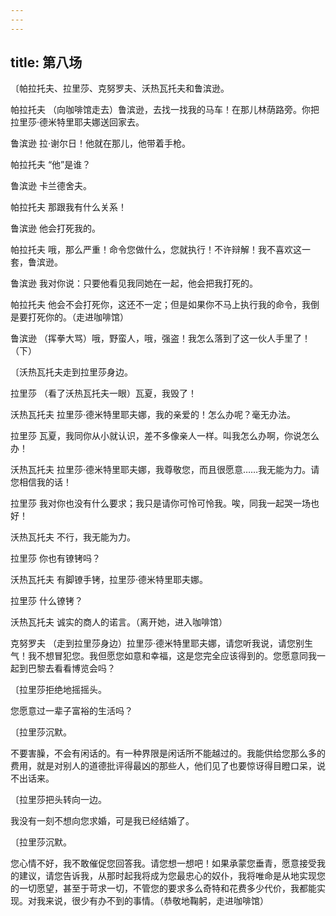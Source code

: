 ```yaml
---
---
---
```

title: 第八场
---




〔帕拉托夫、拉里莎、克努罗夫、沃热瓦托夫和鲁滨逊。





帕拉托夫 （向咖啡馆走去）鲁滨逊，去找一找我的马车！在那儿林荫路旁。你把拉里莎·德米特里耶夫娜送回家去。

鲁滨逊 拉·谢尔日！他就在那儿，他带着手枪。

帕拉托夫 “他”是谁？

鲁滨逊 卡兰德舍夫。

帕拉托夫 那跟我有什么关系！

鲁滨逊 他会打死我的。

帕拉托夫 哦，那么严重！命令您做什么，您就执行！不许辩解！我不喜欢这一套，鲁滨逊。

鲁滨逊 我对你说：只要他看见我同她在一起，他会把我打死的。

帕拉托夫 他会不会打死你，这还不一定；但是如果你不马上执行我的命令，我倒是要打死你的。（走进咖啡馆）

鲁滨逊 （挥拳大骂）哦，野蛮人，哦，强盗！我怎么落到了这一伙人手里了！（下）

〔沃热瓦托夫走到拉里莎身边。

拉里莎 （看了沃热瓦托夫一眼）瓦夏，我毁了！

沃热瓦托夫 拉里莎·德米特里耶夫娜，我的亲爱的！怎么办呢？毫无办法。

拉里莎 瓦夏，我同你从小就认识，差不多像亲人一样。叫我怎么办啊，你说怎么办！

沃热瓦托夫 拉里莎·德米特里耶夫娜，我尊敬您，而且很愿意……我无能为力。请您相信我的话！

拉里莎 我对你也没有什么要求；我只是请你可怜可怜我。唉，同我一起哭一场也好！

沃热瓦托夫 不行，我无能为力。

拉里莎 你也有镣铐吗？

沃热瓦托夫 有脚镣手铐，拉里莎·德米特里耶夫娜。

拉里莎 什么镣铐？

沃热瓦托夫 诚实的商人的诺言。（离开她，进入咖啡馆）

克努罗夫 （走到拉里莎身边）拉里莎·德米特里耶夫娜，请您听我说，请您别生气！我不想冒犯您。我但愿您如意和幸福，这是您完全应该得到的。您愿意同我一起到巴黎去看看博览会吗？

〔拉里莎拒绝地摇摇头。

您愿意过一辈子富裕的生活吗？

〔拉里莎沉默。

不要害臊，不会有闲话的。有一种界限是闲话所不能越过的。我能供给您那么多的费用，就是对别人的道德批评得最凶的那些人，他们见了也要惊讶得目瞪口呆，说不出话来。

〔拉里莎把头转向一边。

我没有一刻不想向您求婚，可是我已经结婚了。

〔拉里莎沉默。

您心情不好，我不敢催促您回答我。请您想一想吧！如果承蒙您垂青，愿意接受我的建议，请您告诉我，从那时起我将成为您最忠心的奴仆，我将唯命是从地实现您的一切愿望，甚至于苛求一切，不管您的要求多么奇特和花费多少代价，我都能实现。对我来说，很少有办不到的事情。（恭敬地鞠躬，走进咖啡馆）